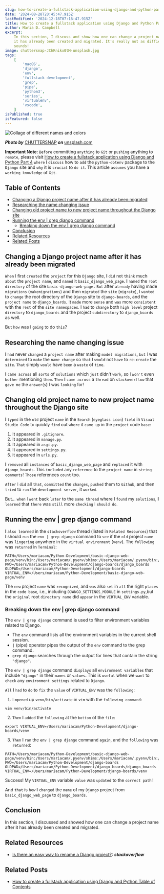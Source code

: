 ```yaml
---
slug: how-to-create-a-fullstack-application-using-django-and-python-part-5
date: '2024-08-28T20:45:47.915Z'
lastModified: '2024-12-18T07:16:47.915Z'
title: How to create a fullstack application using Django and Python Part 5
author: Maria D. Campbell
excerpt:
    In this section, I discuss and show how one can change a project name after
    it has already been created and migrated. It's really not as difficult as it
    sounds!
image: chuttersnap-JChRnikx0tM-unsplash.jpg
tags:
    [
        'macOS',
        'django',
        'env',
        'fullstack development',
        'grep',
        'pipe',
        'python3',
        'series',
        'virtualenv',
        'vscode',
    ]
isPublished: true
isFeatured: false
---
```


![Collage of different names and colors](chuttersnap-JChRnikx0tM-unsplash.jpg)

**_Photo by_** [CHUTTERSNAP](https://unsplash.com/@chuttersnap) **_on_**
[unsplash.com](https://unsplash.com/photos/assorted-color-of-name-cards-JChRnikx0tM)

**Important Note**: `Before` committing `anything` to `Git` or `pushing`
anything to `remote`, please visit
[How to create a fullstack application using Django and Python Part 4](/blog/how-to-create-a-fullstack-application-using-django-and-python-part-4)
`where` I `discuss` how to `add` the `python-dotenv` package to the `Django`
site and `why` it is `crucial` to `do it`. This article `assumes` you have a
`working knowledge` of `Git`.

## Table of Contents

-   [Changing a Django project name after it has already been migrated](#changing-a-django-project-name-after-it-has-already-been-migrated)
-   [Researching the name changing issue](#researching-the-name-changing-issue)
-   [Changing old project name to new project name throughout the Django site](#changing-old-project-name-to-new-project-name-throughout-the-django-site)
-   [Running the env | grep django command](#running-the-env-grep-django-command)
    -   [Breaking down the env | grep django command](#breaking-down-the-env-grep-django-command)
-   [Conclusion](#conclusion)
-   [Related Resources](#related-resources)
-   [Related Posts](#related-posts)

## Changing a Django project name after it has already been migrated

`When` I first `created` the `project` for this `Django` site, I `did` not
`think` much `about` the `project name`, and `named` it `basic_django_web_page`.
I `named` the `root directory` of the site `basic-django-web-page.` `But` after
`already` having made `migrations` (`makemigrations`) and then `migrated` the
`site` (`migrate`), I `wanted` to `change` the root directory of the `Django`
site to `django-boards`, and the `project name` to `django_boards`. It `made`
more `sense` and `was` more `consistent` with the `rest` of the
`site namespaces`. I `had` to `change` both `high level` project `directory` to
`django_boards` and the project `subdirectory` to `django_boards` as well.

But `how` was I `going` to do `this`?

## Researching the name changing issue

I `had` never `changed` a `project name` after making `model migrations`, `but`
I was `determined` to `make` the `name change` so `that` I `would` not `have` to
`re-create` the `site`. `That` simply `would` have `been` a `waste` of `time`.

I `came across` all `sorts` of `solutions` which `just` didn't `work`, so I
`won't` even `bother` mentioning `them`. `Then` I `came across` a `thread` on
`stackoverflow` that `gave me` the `answer`(`s`) I was `looking` for!

## Changing old project name to new project name throughout the Django site

I `typed` in the `old` project `name` in the `Search` (`eyeglass icon`) `field`
in `Visual Studio Code` to quickly `find` out `where` it `came up` in the
`project` code `base`:

1. It appeared in `.gitignore`.
2. It appeared in `manage.py`.
3. It appeared in `asgi.py`.
4. It appeared in `settings.py`.
5. it appeared in `urls.py`.

I `removed` all `instances` of `basic_django_web_page` and `replaced` it with
`django_boards`. This `included` any `reference` to the `project name` in
`string comments`! `Those` references `count` too.

`After` I `did` all `that`, `committed` the `changes`, `pushed` them to
`Github`, and then `tried` to `run` the `development server`, it `worked`.

But... `when` I `went` back `later` to the `same thread` where I `found` my
`solutions`, I `learned` that `there` was `still` more `checking` I `should do`.

## Running the env | grep django command

I `also learned` in the `stackoverflow` thread (listed in `Related Resources`)
that I should `run` the `env | grep django` command to `see` if the `old`
project `name` was `lingering` anywhere in the `virtual environment` (`venv`).
The `following` was `returned` in `Terminal`:

```shell
PATH=/Users/mariacam/Python-Development/basic-django-web-page/venv/bin:/Users/mariacam/.pyenv/shims:/Users/mariacam/.pyenv/bin:/opt/homebrew/bin:/opt/homebrew/sbin:/Users/mariacam/mongodb/bin:/Applications/Postgres.app/Contents/Versions/latest/bin:/Library/PostgreSQL/10/bin:/Users/mariacam/.rbenv/bin:/Users/mariacam/.yarn/bin:/Library/Frameworks/Python.framework/Versions/3.12/bin:/Users/mariacam/.nvm/versions/node/v20.15.0/bin:/usr/local/bin:/usr/bin:/bin:/usr/sbin:/sbin:/Users/mariacam/.rvm/bin
PWD=/Users/mariacam/Python-Development/django-boards/django_boards
OLDPWD=/Users/mariacam/Python-Development/django-boards
VIRTUAL_ENV=/Users/mariacam/Python-Development/basic-django-web-page/venv
```

The `new` project `name` was `recognized`, and `was` also `set` in `all` the
right `places` in the `code base`, i.e., including `DJANGO_SETTINGS_MODULE` in
`settings.py`,but the `original` root `directory name` did `appear` in the
`VIRTUAL_ENV` variable.

### Breaking down the env | grep django command

The `env | grep django` command is used to filter environment variables related
to Django.

-   The `env` command lists all the environment variables in the current shell
    session.
-   `|` (pipe) operator pipes the output of the `env` command to the grep
    command.
-   `grep django` searches through the output for lines that contain the string
    `"django"`.

The `env | grep django` command `displays` all `environment variables` that
include `"django"` in their `names` or `values`. This is `useful` when we `want`
to `check` any `environment settings` related to `Django`.

`All` I `had` to `do` to `fix` the `value` of `VIRTUAL_ENV` was the `following`:

1. I `opened` up `venv/bin/activate` in `vim` with the `following command`:

```shell
vim venv/bin/activate
```

2. `Then` I `added` the `following` at the `bottom` of the `file`:

```shell
export VIRTUAL_ENV=/Users/mariacam/Python-Development/django-boards/venv
```

3. `Then` I `ran` the `env | grep django` command `again`, and the `following`
   was `returned`:

```shell
PATH=/Users/mariacam/Python-Development/basic-django-web-page/venv/bin:/Users/mariacam/.pyenv/shims:/Users/mariacam/.pyenv/bin:/opt/homebrew/bin:/opt/homebrew/sbin:/Users/mariacam/mongodb/bin:/Applications/Postgres.app/Contents/Versions/latest/bin:/Library/PostgreSQL/10/bin:/Users/mariacam/.rbenv/bin:/Users/mariacam/.yarn/bin:/Library/Frameworks/Python.framework/Versions/3.12/bin:/Users/mariacam/.nvm/versions/node/v20.15.0/bin:/usr/local/bin:/usr/bin:/bin:/usr/sbin:/sbin:/Users/mariacam/.rvm/bin
PWD=/Users/mariacam/Python-Development/django-boards
OLDPWD=/Users/mariacam/Python-Development/django-boards/django_boards
VIRTUAL_ENV=/Users/mariacam/Python-Development/django-boards/venv
```

Success! My `VIRTUAL_ENV` variable `value` was `updated` to the `correct path`!

And `that` is `how` I `changed` the `name` of my `Django` project from
`basic_django_web_page` to `django_boards`.

## Conclusion

In this section, I discussed and showed how one can change a project name after
it has already been created and migrated.

## Related Resources

-   [Is there an easy way to rename a Django project?](https://stackoverflow.com/questions/18293875/is-there-an-easy-way-to-rename-a-django-project/63303738#63303738):
    **_stackoverflow_**

## Related Posts

-   [How to create a fullstack application using Django and Python Table of Contents](/blog/how-to-create-a-fullstack-application-using-django-and-python-table-of-contents)
